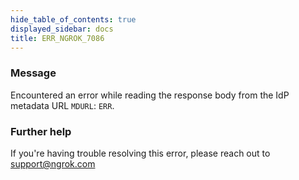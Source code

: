```yaml
---
hide_table_of_contents: true
displayed_sidebar: docs
title: ERR_NGROK_7086
---
```


### Message

Encountered an error while reading the response body from the IdP metadata URL `MDURL`: `ERR`.

<ErrorDetails />

### Further help

If you're having trouble resolving this error, please reach out to [support@ngrok.com](mailto:support@ngrok.com?subject=Help%20with%20ERR_NGROK_7086)
